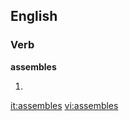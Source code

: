 
==English==

===Verb===
'''assembles'''

# {{third-person singular of|[[assemble]]}}

[[it:assembles]]
[[vi:assembles]]